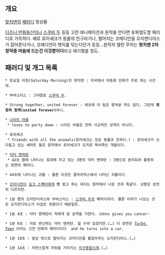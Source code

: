 {{{#!html 
<iframe width="420" height="315" src="//www.youtube.com/embed/YDDHHrt6l4w" frameborder="0" allowfullscreen></iframe>
}}}

== 개요 ==
[[왓치맨]]의 [[패러디]] 영상물.

[[디즈니 만화동산]]이나 [[스쿠비 두]] 등등 고전 애니메이션과 원작을 안다면 포복절도할 패러디로 가득하다. 예로 로어셰크가 동물의 친구라거나, 떨어지는 코메디언을 오지맨디아스가 잡아준다거나, 코메디언이 뱃지를 닦는다던가 등등...원작자 앨런 무어는 '''왓치멘 2차 창작중 마음에 드는건 이것뿐이다'''라고 얘기했을 정도.

== 패러디 및 개그 목록 ==
 * 토요일 아침(Saturday Morning)의 왓치맨 : 미국에서 아동용 만화가 주로 하는 시간대.

 * 부바스티스 : 그야말로 [[스쿠비 두]].

 * Strong together, united forever : 애초에 이 팀은 뭉쳐본 적도 없다. 그런데 '''영원히 함께(united forever)'''라니.

 * [[나이트 아울]]
  * loves to party down : 나이트 아울은 전혀 사교적인 성격이 아니다.

 * 로어셰크
  * friends with all the animals(로어셰크는 모든 동물과 친하다.) : 로어셰크가 쓰다듬고 있는 셰퍼트 들은 원작에서 로어셰크가 도끼로 찍어죽인 개들이다.

 * [[닥터 맨하탄]]
  * 42초 쯤에 나타나는 침대에 자고 있는 3명의 닥터 맨하탄 : 3명으로 분리되어 활동하는 장면의 패러디.

 * 44초에 나타나는 괴물 : 물론 이것은 클라이막스에서 나타난 괴물이다.

 * [[코미디언]]이 [[실크 스펙터]]에게 뺨 맞고 하는 대사는 원작에서 나온 것과 똑같다. 상황은 완전히 다르지만.

 * 1분 쯤의 오지만디아스와 부바스티스 : [[스쿠비 두]]의 패러디이다. 물론 미라가 나오는 것은 오지만디아스가 이집트 취향이기 때문일듯.

 * 1분 4초 : 닥터 맨하탄이 적에게 암 공격을 가한다. Johns gives you cancer~

 * 1분 6초 : 차로 변신하는 닥터 맨하탄. 할 수야 있겠지만.(…) 이 장면은 [http://www.youtube.com/watch?v=MDCxNHyND68 Turbo Teen] 이라는 고전 만화의 패러디이다  and he turns into a car.

 * 1분 10초 : 빌딩 밖으로 떨어지는 코미디언을 붙잡아주는 오지만디아스.(…)

 * 1분 14초 : 자연스럽게 자정을 가리키는 [[지구종말시계]].(…)

